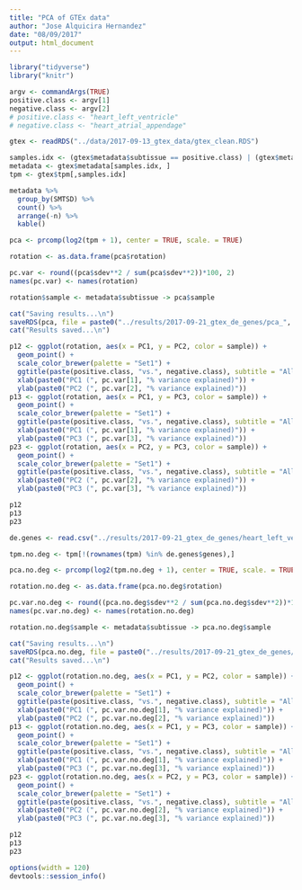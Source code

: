 ```yaml
---
title: "PCA of GTEx data"
author: "Jose Alquicira Hernandez"
date: "08/09/2017"
output: html_document
---
```


```r
library("tidyverse")
library("knitr")
```

```r
argv <- commandArgs(TRUE)
positive.class <- argv[1]
negative.class <- argv[2]
# positive.class <- "heart_left_ventricle"
# negative.class <- "heart_atrial_appendage"
```


```r
gtex <- readRDS("../data/2017-09-13_gtex_data/gtex_clean.RDS")
```


```r
samples.idx <- (gtex$metadata$subtissue == positive.class) | (gtex$metadata$subtissue == negative.class)
metadata <- gtex$metadata[samples.idx, ]
tpm <- gtex$tpm[,samples.idx]
```


```r
metadata %>% 
  group_by(SMTSD) %>% 
  count() %>% 
  arrange(-n) %>% 
  kable()
```



```r
pca <- prcomp(log2(tpm + 1), center = TRUE, scale. = TRUE)
```


```r
rotation <- as.data.frame(pca$rotation)

pc.var <- round((pca$sdev**2 / sum(pca$sdev**2))*100, 2)
names(pc.var) <- names(rotation)

rotation$sample <- metadata$subtissue -> pca$sample
```

```r
cat("Saving results...\n")
saveRDS(pca, file = paste0("../results/2017-09-21_gtex_de_genes/pca_", positive.class, "_vs_", negative.class, ".RDS"))
cat("Results saved...\n")
```



```r
p12 <- ggplot(rotation, aes(x = PC1, y = PC2, color = sample)) +
  geom_point() +
  scale_color_brewer(palette = "Set1") +
  ggtitle(paste(positive.class, "vs.", negative.class), subtitle = "All genes") + 
  xlab(paste0("PC1 (", pc.var[1], "% variance explained)")) +
  ylab(paste0("PC2 (", pc.var[2], "% variance explained)"))
p13 <- ggplot(rotation, aes(x = PC1, y = PC3, color = sample)) +
  geom_point() +
  scale_color_brewer(palette = "Set1") +
  ggtitle(paste(positive.class, "vs.", negative.class), subtitle = "All genes") + 
  xlab(paste0("PC1 (", pc.var[1], "% variance explained)")) +
  ylab(paste0("PC3 (", pc.var[3], "% variance explained)"))
p23 <- ggplot(rotation, aes(x = PC2, y = PC3, color = sample)) +
  geom_point() +
  scale_color_brewer(palette = "Set1") +
  ggtitle(paste(positive.class, "vs.", negative.class), subtitle = "All genes") + 
  xlab(paste0("PC2 (", pc.var[2], "% variance explained)")) +
  ylab(paste0("PC3 (", pc.var[3], "% variance explained)"))
```


```r
p12
p13
p23
```



```r
de.genes <- read.csv("../results/2017-09-21_gtex_de_genes/heart_left_ventricle_vs_heart_atrial_appendage.csv")
```


```r
tpm.no.deg <- tpm[!(rownames(tpm) %in% de.genes$genes),]
```


```r
pca.no.deg <- prcomp(log2(tpm.no.deg + 1), center = TRUE, scale. = TRUE)
```


```r
rotation.no.deg <- as.data.frame(pca.no.deg$rotation)

pc.var.no.deg <- round((pca.no.deg$sdev**2 / sum(pca.no.deg$sdev**2))*100, 2)
names(pc.var.no.deg) <- names(rotation.no.deg)

rotation.no.deg$sample <- metadata$subtissue -> pca.no.deg$sample
```

```r
cat("Saving results...\n")
saveRDS(pca.no.deg, file = paste0("../results/2017-09-21_gtex_de_genes/pca_nodeg_", positive.class, "_vs_", negative.class, ".RDS"))
cat("Results saved...\n")
```


```r
p12 <- ggplot(rotation.no.deg, aes(x = PC1, y = PC2, color = sample)) +
  geom_point() +
  scale_color_brewer(palette = "Set1") +
  ggtitle(paste(positive.class, "vs.", negative.class), subtitle = "All genes") + 
  xlab(paste0("PC1 (", pc.var.no.deg[1], "% variance explained)")) +
  ylab(paste0("PC2 (", pc.var.no.deg[2], "% variance explained)"))
p13 <- ggplot(rotation.no.deg, aes(x = PC1, y = PC3, color = sample)) +
  geom_point() +
  scale_color_brewer(palette = "Set1") +
  ggtitle(paste(positive.class, "vs.", negative.class), subtitle = "All genes") +
  xlab(paste0("PC1 (", pc.var.no.deg[1], "% variance explained)")) +
  ylab(paste0("PC3 (", pc.var.no.deg[3], "% variance explained)"))
p23 <- ggplot(rotation.no.deg, aes(x = PC2, y = PC3, color = sample)) +
  geom_point() +
  scale_color_brewer(palette = "Set1") +
  ggtitle(paste(positive.class, "vs.", negative.class), subtitle = "All genes") + 
  xlab(paste0("PC2 (", pc.var.no.deg[2], "% variance explained)")) +
  ylab(paste0("PC3 (", pc.var.no.deg[3], "% variance explained)"))
```

```r
p12
p13
p23
```

```r
options(width = 120)
devtools::session_info()
```

